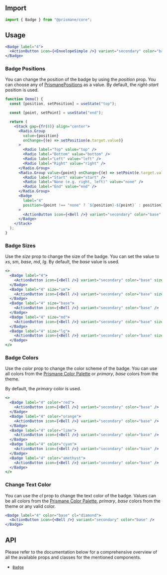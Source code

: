 ## Import

```js
import { Badge } from "@prismane/core";
```

## Usage

```jsx preview
<Badge label="4">
  <ActionButton icon={<EnvelopeSimple />} variant="secondary" color="base" />
</Badge>
```

### Badge Positions

You can change the position of the badge by using the _position_ prop. You can choose any of [PrismanePositions](/docs/getting-started/globals#prismanepositions) as a value. By default, the _right-start_ position is used.

```jsx preview
function Demo() {
  const [position, setPosition] = useState("top");

  const [point, setPoint] = useState("end");

  return (
    <Stack gap={fr(8)} align="center">
      <Radio.Group
        value={position}
        onChange={(e) => setPosition(e.target.value)}
      >
        <Radio label="Top" value="top" />
        <Radio label="Bottom" value="bottom" />
        <Radio label="Left" value="left" />
        <Radio label="Right" value="right" />
      </Radio.Group>
      <Radio.Group value={point} onChange={(e) => setPoint(e.target.value)}>
        <Radio label="Start" value="start" />
        <Radio label="None (e.g. right, left)" value="none" />
        <Radio label="End" value="end" />
      </Radio.Group>
      <Badge
        label="4"
        position={point !== "none" ? `${position}-${point}` : position}
      >
        <ActionButton icon={<Bell />} variant="secondary" color="base" />
      </Badge>
    </Stack>
  );
}
```

### Badge Sizes

Use the _size_ prop to change the size of the badge. You can set the value to _xs_, _sm_, _base_, _md_, _lg_. By default, the _base_ value is used.

```jsx preview
<>
  <Badge label="4">
    <ActionButton icon={<Bell />} variant="secondary" color="base" size="xs" />
  </Badge>
  <Badge label="4" size="sm">
    <ActionButton icon={<Bell />} variant="secondary" color="base" size="sm" />
  </Badge>
  <Badge label="4" size="base">
    <ActionButton icon={<Bell />} variant="secondary" color="base" />
  </Badge>
  <Badge label="4" size="md">
    <ActionButton icon={<Bell />} variant="secondary" color="base" size="md" />
  </Badge>
  <Badge label="4" size="lg">
    <ActionButton icon={<Bell />} variant="secondary" color="base" size="lg" />
  </Badge>
</>
```

### Badge Colors

Use the _color_ prop to change the color scheme of the badge. You can use all colors from the [Prismane Color Palette](/docs/styling/color-palette) or _primary_, _base_ colors from the theme.

By default, the _primary_ color is used.

```jsx preview
<>
  <Badge label="4" color="red">
    <ActionButton icon={<Bell />} variant="secondary" color="base" />
  </Badge>
  <Badge label="4" color="orange">
    <ActionButton icon={<Bell />} variant="secondary" color="base" />
  </Badge>
  <Badge label="4" color="lime">
    <ActionButton icon={<Bell />} variant="secondary" color="base" />
  </Badge>
  <Badge label="4" color="cyan">
    <ActionButton icon={<Bell />} variant="secondary" color="base" />
  </Badge>
  <Badge label="4" color="amethyst">
    <ActionButton icon={<Bell />} variant="secondary" color="base" />
  </Badge>
</>
```

### Change Text Color

You can use the _cl_ prop to change the text color of the badge. Values can be all colors from the [Prismane Color Palette](/docs/styling/color-palette), _primary_, _base_ colors from the theme or any valid color.

```jsx preview
<Badge label="4" color="base" cl="diamond">
  <ActionButton icon={<Bell />} variant="secondary" color="base" />
</Badge>
```

## API

Please refer to the documentation below for a comprehensive overview of all the available props and classes for the mentioned components.

- [`Badge`](/docs/components-api/data-display/badge-api)
